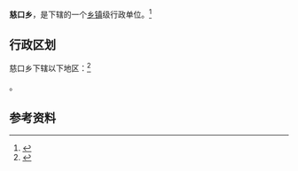 {{中国乡级行政区|42/12/24/203/000}}

'''慈口乡'''，是{{PRC admin/fullname|42/12/24/203/000|3}}下辖的一个[[乡镇|乡镇]]级行政单位。<ref>{{PRC admin/ref sgc|{{PRC admin/parent|42/12/24/203/000}}}}</ref>

== 行政区划 ==

慈口乡下辖以下地区：<ref>{{PRC admin/ref sgc|42/12/24/203/000}}</ref>

{{PRC admin/children|42/12/24/203/000}}。

== 参考资料 ==

{{reflist}}

{{PRC admin/navcat|42/12/24/203/000}}
{{湖北行政区划小作品}}